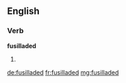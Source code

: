 ==English==

===Verb===
'''fusilladed'''

# {{past of|fusillade}}

[[de:fusilladed]]
[[fr:fusilladed]]
[[mg:fusilladed]]